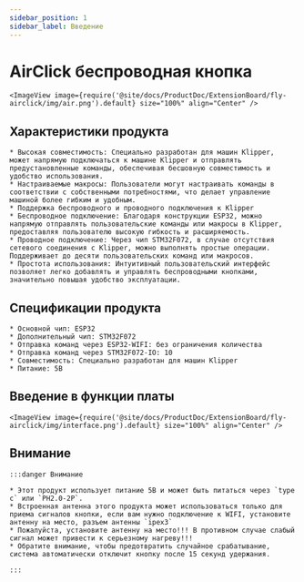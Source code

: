 ```yaml
---
sidebar_position: 1
sidebar_label: Введение
---
```




# AirClick беспроводная кнопка
    <ImageView image={require('@site/docs/ProductDoc/ExtensionBoard/fly-airclick/img/air.png').default} size="100%" align="Center" />



## Характеристики продукта

    * Высокая совместимость: Специально разработан для машин Klipper, может напрямую подключаться к машине Klipper и отправлять предустановленные команды, обеспечивая бесшовную совместимость и удобство использования.
    * Настраиваемые макросы: Пользователи могут настраивать команды в соответствии с собственными потребностями, что делает управление машиной более гибким и удобным.
    * Поддержка беспроводного и проводного подключения к Klipper
    * Беспроводное подключение: Благодаря конструкции ESP32, можно напрямую отправлять пользовательские команды или макросы в Klipper, предоставляя пользователю высокую гибкость и расширяемость.
    * Проводное подключение: Через чип STM32F072, в случае отсутствия сетевого соединения с Klipper, можно выполнять простые операции. Поддерживает до десяти пользовательских команд или макросов.
    * Простота использования: Интуитивный пользовательский интерфейс позволяет легко добавлять и управлять беспроводными кнопками, значительно повышая удобство эксплуатации.

## Спецификации продукта

    * Основной чип: ESP32
    * Дополнительный чип: STM32F072
    * Отправка команд через ESP32-WIFI: без ограничения количества
    * Отправка команд через STM32F072-IO: 10
    * Совместимость: Специально разработан для машин Klipper
    * Питание: 5В

## Введение в функции платы
    <ImageView image={require('@site/docs/ProductDoc/ExtensionBoard/fly-airclick/img/interface.png').default} size="100%" align="Center" />

## Внимание

    :::danger Внимание

    * Этот продукт использует питание 5В и может быть питаться через `type c` или `PH2.0-2P`.
    * Встроенная антенна этого продукта может использоваться только для приема сигналов кнопки, если вам нужно подключение к WIFI, установите антенну на место, разъем антенны `ipex3`
    * Пожалуйста, установите антенну на место!!! В противном случае слабый сигнал может привести к серьезному нагреву!!!
    * Обратите внимание, чтобы предотвратить случайное срабатывание, система автоматически отключит кнопку после 15 секунд удержания.

    :::